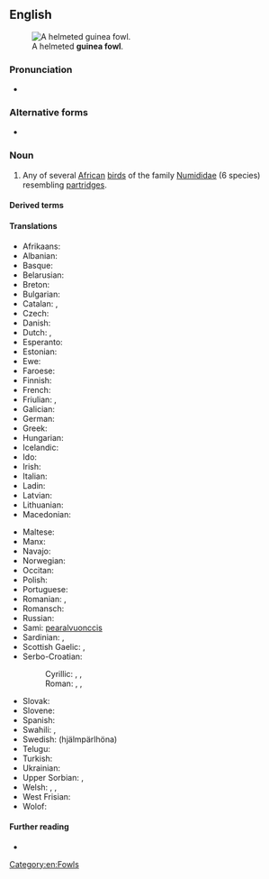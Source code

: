 {{also|guineafowl|guinea-fowl}}
==English==
[[Image:Helmeted guineafowl kruger.jpg|thumb|A helmeted '''guinea fowl'''.]]

===Pronunciation===
* {{IPA|/ˈɡɪni ˌfaʊl/|lang=en}}

===Alternative forms===
* {{l|en|guineafowl}}

===Noun===
{{en-noun}}

# Any of several [[African]] [[bird]]s of the family [[Numididae]] (6 species) resembling [[partridge]]s.

====Derived terms====
{{der3|lang=en|{{vern|black guineafowl}}
|{{vern|crested guineafowl}}
|{{vern|helmeted guineafowl}}
|{{vern|plumed guineafowl}}
|{{vern|vulturine guineafowl}}
|{{vern|white-breasted guineafowl}}
}}

====Translations====
{{trans-top|bird}}
* Afrikaans: {{t|af|tarentaal}}
* Albanian: {{t|sq|pula faraone}}
* Basque: {{t|eu|pintada}}
* Belarusian: {{t|be|цацарка|f}}
* Breton: {{t|br|klujar-Spagn}}
* Bulgarian: {{t|bg|токачка|tr=tokačka|f}}
* Catalan: {{t+|ca|pintada|f}}, {{t|ca|gallina de guinea|f}}
* Czech: {{t+|cs|perlička|f}}
* Danish: {{t|da|perlehøne}}
* Dutch: {{t+|nl|parelhoen|n}}, {{t|nl|poelepetaat|n}}
* Esperanto: {{t|eo|numido}}
* Estonian: {{t|et|pärlkana}}
* Ewe: {{t|ee|tsaxe}}
* Faroese: {{t|fo|perluhøna}}
* Finnish: {{t+|fi|helmikana}}
* French: {{t+|fr|pintade|f}}
* Friulian: {{t|fur|faraone}}, {{t|fur|gjaline faraone}}
* Galician: {{t|gl|galiña de guiné|f}}
* German: {{t|de|Perlhuhn|n}}
* Greek: {{t+|el|φραγκόκοτα|f}}
* Hungarian: {{t+|hu|gyöngytyúk}}
* Icelandic: {{t|is|perluhænsn}}
* Ido: {{t+|io|pintado}}
* Irish: {{t|ga|guine}}
* Italian: {{t+|it|faraona|f}}
* Ladin: {{t|lld|faraona|f}}
* Latvian: {{t|lv|pērļu vistiņa}}
* Lithuanian: {{t+|lt|patarška}}
* Macedonian: {{t|mk|бисерка|f|tr=bíserka|sc=Cyrl}}
{{trans-mid}}
* Maltese: {{t|mt|farawni}}
* Manx: {{t|gv|eeanlee injinagh|m}}
* Navajo: {{t|nv|naaʼahóóhaiłkizhígíí}}
* Norwegian: {{t|no|perlehøne}}
* Occitan: {{t|oc|pintarda|f}}
* Polish: {{t+|pl|perliczka|f}}
* Portuguese: {{t+|pt|galinha d'angola|f}}
* Romanian: {{t+|ro|bibilică|f}}, {{t+|ro|pichire|f}}
* Romansch: {{t|rm|giaglina perlada|f}}
* Russian: {{t+|ru|цеса́рка|f}}
* Sami: [[pearalvuonccis]]
* Sardinian: {{t|sc|magliocchina|f}}, {{t|sc|pudda de ìndias|f}}
* Scottish Gaelic: {{t|gd|coileach Innseanach|m}} {{qualifier|male}}, {{t|gd|cearc Innseanach|f}} {{qualifier|female}}
* Serbo-Croatian:
*: Cyrillic: {{t|sh|мисирка}}, {{t|sh|бисерка}}, {{t|sh|мoрка}}
*: Roman: {{t+|sh|misirka}}, {{t+|sh|biserka}}, {{t+|sh|morka}}
* Slovak: {{t|sk|perlička|f}}
* Slovene: {{t+|sl|pegatka|f}}
* Spanish: {{t|es|gallina de Guinea|f}}
* Swahili: {{t+|sw|kanga}}, {{t+|sw|kororo}}
* Swedish: {{t|sv|pärlhöna|c}} (hjälmpärlhöna)
* Telugu: {{t+|te|గిన్నికోడి}}
* Turkish: {{t+|tr|beçtavuğu}}
* Ukrainian: {{t+|uk|цесарка|tr=cesarka|f}}
* Upper Sorbian: {{t|hsb|parlawa}}, {{t|hsb|krjepjena}}
* Welsh: {{t|cy|iâr gini}}, {{t|cy|combác}}, {{t|cy|cochwat}}
* West Frisian: {{t|fy|poepeletaat}}
* Wolof: {{t+|wo|naat|alt=naat bi}}
{{trans-bottom}}

====Further reading====
* {{pedialite}}

[[Category:en:Fowls]]